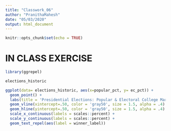 ---
title: "Classwork_06"
author: "PranithaMahesh"
date: "05/03/2020"
output: html_document
---

```{r setup, include=FALSE}
knitr::opts_chunk$set(echo = TRUE)
```

# IN CLASS EXERCISE

```{r}
library(ggrepel)

elections_historic


```


```{r fig.width=15}
ggplot(data= elections_historic, aes(x=popular_pct, y= ec_pct)) + 
  geom_point() + 
  labs(title = 'Presidential Elections: Popular & Electoral College Marings', subtitle = '1824 - 2016', x = "Winner's share of Popular Vote", y = "Winner's share of Electorial College", caption = "Data for 2016 are provisional.") + 
  geom_vline(xintercept=.50, color = 'gray50', size = 1.5, alpha = .4) +
  geom_hline(yintercept=.50, color = 'gray50', size = 1.5, alpha = .4) +
  scale_x_continuous(labels = scales::percent) +
  scale_y_continuous(labels = scales::percent) + 
  geom_text_repel(aes(label = winner_label)) 

```